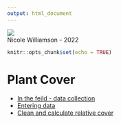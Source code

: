 ```yaml
---
output: html_document
---
```

<img src="Images/toolik_terrestrial_LTER_header.png" class="center">  
Nicole Williamson - 2022

```r
knitr::opts_chunk$set(echo = TRUE)
```

# Plant Cover   

* [In the feild - data collection](Rmd/Data_collection.html)  
* [Entering data](Rmd/data_entry.html)  
* [Clean and calculate relative cover](Rmd/clean_and_calculate_cover.html)